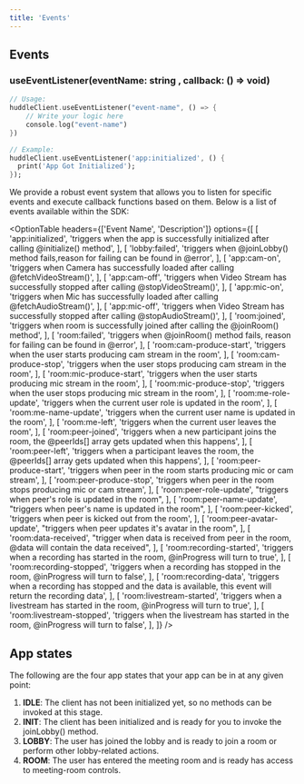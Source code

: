 ```yaml
---
title: 'Events'
---
```



## Events

### useEventListener(eventName: string , callback: () ⇒ void)

```dart
// Usage:
huddleClient.useEventListener("event-name", () => {
	// Write your logic here
	console.log("event-name")
})

// Example:
huddleClient.useEventListener('app:initialized', () {
  print('App Got Initialized');
});
```

We provide a robust event system that allows you to listen for specific events and execute callback functions based on them. Below is a list of events available within the SDK:

<OptionTable
  headers={['Event Name', 'Description']}
  options={[
    [
      'app:initialized',
      'triggers when the app is successfully initialized after calling @initialize() method',
    ],
    [
      'lobby:failed',
      'triggers when @joinLobby() method fails,reason for failing can be found in @error',
    ],
    [
      'app:cam-on',
      'triggers when Camera has successfully loaded after calling @fetchVideoStream()',
    ],
    [
      'app:cam-off',
      'triggers when Video Stream has successfully stopped after calling @stopVideoStream()',
    ],
    [
      'app:mic-on',
      'triggers when Mic has successfully loaded after calling @fetchAudioStream()',
    ],
    [
      'app:mic-off',
      'triggers when Video Stream has successfully stopped after calling @stopAudioStream()',
    ],
    [
      'room:joined',
      'triggers when room is successfully joined after calling the @joinRoom() method',
    ],
    [
      'room:failed',
      'triggers when @joinRoom() method fails, reason for failing can be found in @error',
    ],
    [
      'room:cam-produce-start',
      'triggers when the user starts producing cam stream in the room',
    ],
    [
      'room:cam-produce-stop',
      'triggers when the user stops producing cam stream in the room',
    ],
    [
      'room:mic-produce-start',
      'triggers when the user starts producing mic stream in the room',
    ],
    [
      'room:mic-produce-stop',
      'triggers when the user stops producing mic stream in the room',
    ],
    [
      'room:me-role-update',
      'triggers when the current user role is updated in the room',
    ],
    [
      'room:me-name-update',
      'triggers when the current user name is updated in the room',
    ],
    [
      'room:me-left',
      'triggers when the current user leaves the room',
    ],
    [
      'room:peer-joined',
      'triggers when a new participant joins the room, the @peerIds[] array gets updated when this happens',
    ],
    [
      'room:peer-left',
      'triggers when a participant leaves the room, the @peerIds[] array gets updated when this happens',
    ],
    [
      'room:peer-produce-start',
      'triggers when peer in the room starts producing mic or cam stream',
    ],
    [
      'room:peer-produce-stop',
      'triggers when peer in the room stops producing mic or cam stream',
    ],
    [
      'room:peer-role-update',
      "triggers when peer's role is updated in the room",
    ],
    [
      'room:peer-name-update',
      "triggers when peer's name is updated in the room",
    ],
    [
      'room:peer-kicked',
      'triggers when peer is kicked out from the room',
    ],
    [
      'room:peer-avatar-update',
      "triggers when peer updates it's avatar in the room",
    ],
    [
      'room:data-received',
      "trigger when data is received from peer in the room, @data will contain the data received",
    ],
    [
      'room:recording-started',
      'triggers when a recording has started in the room, @inProgress will turn to true',
    ],
    [
      'room:recording-stopped',
      'triggers when a recording has stopped in the room, @inProgress will turn to false',
    ],
    [
      'room:recording-data',
      'triggers when a recording has stopped and the data is available, this event will return the recording data',
    ],
    [
      'room:livestream-started',
      'triggers when a livestream has started in the room, @inProgress will turn to true',
    ],
    [
      'room:livestream-stopped',
      'triggers when the livestream has started in the room, @inProgress will turn to false',
    ],
  ]}
/>

## App states

The following are the four app states that your app can be in at any given point:

1. **IDLE**: The client has not been initialized yet, so no methods can be invoked at this stage.
2. **INIT**: The client has been initialized and is ready for you to invoke the joinLobby() method.
3. **LOBBY**: The user has joined the lobby and is ready to join a room or perform other lobby-related actions.
4. **ROOM**: The user has entered the meeting room and is ready has access to meeting-room controls.